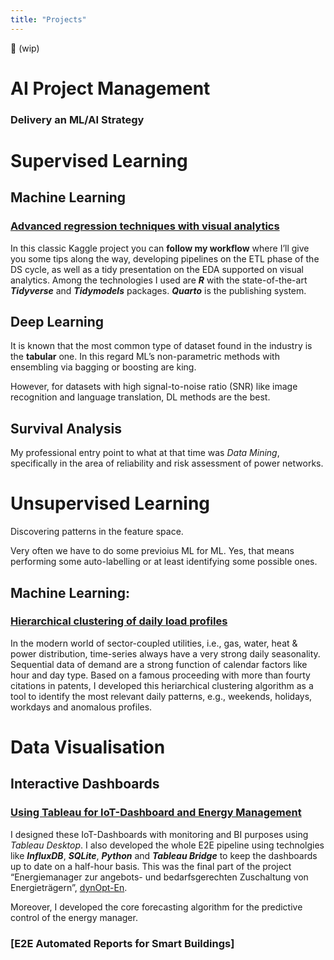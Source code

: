```yaml
---
title: "Projects"
---
```


🚧 (wip)

# AI Project Management

### Delivery an ML/AI Strategy

# Supervised Learning

## Machine Learning
### [Advanced regression techniques with visual analytics](https://jorgethomasm.github.io/Ames-house-prices-prediction/HousePrices.html){target="_blank"}
In this classic Kaggle project you can **follow my workflow** where I'll give you some tips along the way, developing pipelines on the ETL phase of the DS cycle, as well as a tidy presentation on the EDA supported on visual analytics. Among the technologies I used are ***R*** with the state-of-the-art ***Tidyverse*** and ***Tidymodels*** packages. ***Quarto*** is the publishing system.

## Deep Learning
It is known that the most common type of dataset found in the industry is the **tabular** one. In this regard ML's non-parametric methods with ensembling via bagging or boosting are king.

However, for datasets with high signal-to-noise ratio (SNR) like image recognition and language translation, DL methods are the best.

## Survival Analysis
My professional entry point to what at that time was *Data Mining*, specifically in the area of reliability and risk assessment of power networks.


# Unsupervised Learning
Discovering patterns in the feature space.

Very often we have to do some previoius ML for ML. Yes, that means performing some auto-labelling or at least identifying some possible ones.

## Machine Learning:
### [Hierarchical clustering of daily load profiles](https://github.com/jorgethomasm/HOME-Timeseries_Clustering_of_Daily_Profiles/wiki#which-daily-heat-demand-pattern-shape-belongs-to-which-mean-daily-ambient-temperature){target="_blank"}

In the modern world of sector-coupled utilities, i.e., gas, water, heat & power distribution, time-series always have a very strong daily seasonality. Sequential data of demand are a strong function of calendar factors like hour and day type. 
Based on a famous proceeding with more than fourty citations in patents, I developed this heriarchical clustering algorithm as a tool to identify the most relevant daily patterns, e.g., weekends, holidays, workdays and anomalous profiles.

# Data Visualisation
## Interactive Dashboards
### [Using Tableau for IoT-Dashboard and Energy Management](https://public.tableau.com/app/profile/iosb.mrd/viz/DynOpt-En-DemoLoerrach/Monitoring){target="_blank"}

I designed these IoT-Dashboards with monitoring and BI purposes using *Tableau Desktop*. I also developed the whole E2E pipeline using technolgies like ***InfluxDB***, ***SQLite***, ***Python*** and ***Tableau Bridge*** to keep the dashboards up to date on a half-hour basis.
This was the final part of the project "Energiemanager zur angebots- und bedarfsgerechten Zuschaltung von Energieträgern", [dynOpt-En](https://www.iosb.fraunhofer.de/de/projekte-produkte/dynopt-en.html){target="_blank"}. 

Moreover, I developed the core forecasting algorithm for the predictive control of the energy manager.

### [E2E Automated Reports for Smart Buildings]
